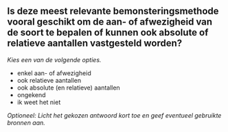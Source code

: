 

## Is deze meest relevante bemonsteringsmethode vooral geschikt om de aan- of afwezigheid van de soort te bepalen of kunnen ook absolute of relatieve aantallen vastgesteld worden?

*Kies een van de volgende opties.*

- enkel aan- of afwezigheid
- ook relatieve aantallen
- ook absolute (en relatieve) aantallen
- ongekend
- ik weet het niet

*Optioneel: Licht het gekozen antwoord kort toe en geef eventueel gebruikte bronnen aan.*

&nbsp;


